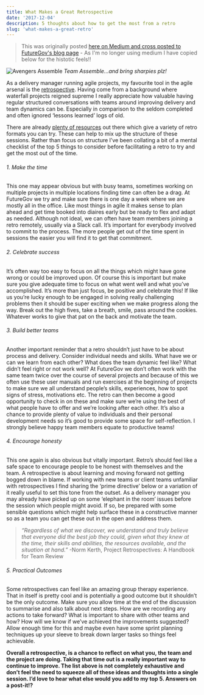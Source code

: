 ```yaml
---
title: What Makes a Great Retrospective
date: '2017-12-04'
description: 5 thoughts about how to get the most from a retro
slug: 'what-makes-a-great-retro'
---
```


> This was originally posted [here on Medium and cross posted to FutureGov's blog page](https://blog.wearefuturegov.com/what-makes-a-great-retrospective-eef24e1ef9d0) - As I'm no longer using medium I have copied below for the histotic feels!!

![Avengers Assemble](./blog-images/avengers-assemble.png)
_Team Assemble...and bring sharpies plz!_

As a delivery manager running agile projects, my favourite tool in the agile arsenal is the [retrospective](http://searchsoftwarequality.techtarget.com/definition/Agile-retrospective). Having come from a background where waterfall projects reigned supreme I really appreciate how valuable having regular structured conversations with teams around improving delivery and team dynamics can be. Especially in comparison to the seldom completed and often ignored ‘lessons learned’ logs of old.

There are already [plenty of resources](http://www.funretrospectives.com/) out there which give a variety of retro formats you can try. These can help to mix up the structure of these sessions. Rather than focus on structure I’ve been collating a bit of a mental checklist of the top 5 things to consider before facilitating a retro to try and get the most out of the time.

###### 1. Make the time

This one may appear obvious but with busy teams, sometimes working on multiple projects in multiple locations finding time can often be a drag. At FutureGov we try and make sure there is one day a week where we are mostly all in the office. Like most things in agile it makes sense to plan ahead and get time booked into diaires early but be ready to flex and adapt as needed. Although not ideal, we can often have team members joining a retro remotely, usually via a Slack call. It’s important for everybody involved to commit to the process. The more people get out of the time spent in sessions the easier you will find it to get that commitment.

###### 2. Celebrate success

It’s often way too easy to focus on all the things which might have gone wrong or could be improved upon. Of course this is important but make sure you give adequate time to focus on what went well and what you’ve accomplished. It’s more than just focus, be positive and celebrate this! If like us you’re lucky enough to be engaged in solving really challenging problems then it should be super exciting when we make progress along the way. Break out the high fives, take a breath, smile, pass around the cookies. Whatever works to give that pat on the back and motivate the team.

###### 3. Build better teams

Another important reminder that a retro shouldn’t just have to be about process and delivery. Consider individual needs and skills. What have we or can we learn from each other? What does the team dynamic feel like? What didn’t feel right or not work well? At FutureGov we don’t often work with the same team twice over the course of several projects and because of this we often use these user manuals and run exercises at the beginning of projects to make sure we all understand people’s skills, experiences, how to spot signs of stress, motivations etc. The retro can then become a good opportunity to check in on these and make sure we’re using the best of what people have to offer and we’re looking after each other. It’s also a chance to provide plenty of value to individuals and their personal development needs so it’s good to provide some space for self-reflection. I strongly believe happy team members equate to productive teams!

###### 4. Encourage honesty

This one again is also obvious but vitally important. Retro’s should feel like a safe space to encourage people to be honest with themselves and the team. A retrospective is about learning and moving forward not getting bogged down in blame. If working with new teams or client teams unfamiliar with retrospectives I find sharing the ‘prime directive’ below or a variation of it really useful to set this tone from the outset. As a delivery manager you may already have picked up on some ‘elephant in the room’ issues before the session which people might avoid. If so, be prepared with some sensible questions which might help surface these in a constructive manner so as a team you can get these out in the open and address them.

> _“Regardless of what we discover, we understand and truly believe that everyone did the best job they could, given what they knew at the time, their skills and abilities, the resources available, and the situation at hand.”_ -Norm Kerth, Project Retrospectives: A Handbook for Team Review

###### 5. Practical Outcomes

Some retrospectives can feel like an amazing group therapy experience. That in itself is pretty cool and is potentially a good outcome but it shouldn’t be the only outcome. Make sure you allow time at the end of the discussion to summarise and also talk about next steps. How are we recording any actions to take forward? What is important to share with other teams and how? How will we know if we’ve achieved the improvements suggested? Allow enough time for this and maybe even have some sprint planning techniques up your sleeve to break down larger tasks so things feel achievable.

**Overall a retrospective, is a chance to reflect on what you, the team and the project are doing. Taking that time out is a really important way to continue to improve. The list above is not completely exhaustive and don’t feel the need to squeeze all of these ideas and thoughts into a single session. I’d love to hear what else would you add to my top 5. Answers on a post-it!?**
